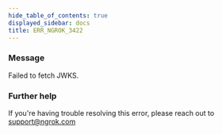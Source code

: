 ```yaml
---
hide_table_of_contents: true
displayed_sidebar: docs
title: ERR_NGROK_3422
---
```




### Message

Failed to fetch JWKS.

<ErrorDetails error="err_ngrok_3422" />

### Further help

If you're having trouble resolving this error, please reach out to [support@ngrok.com](mailto:support@ngrok.com?subject=Help%20with%20ERR_NGROK_3422)
